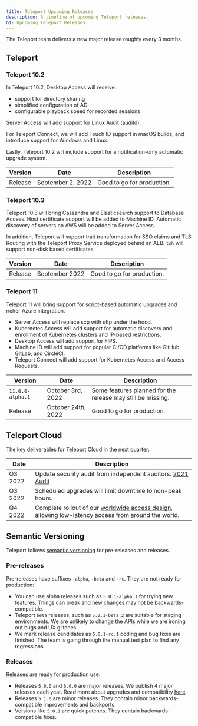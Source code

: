 ```yaml
---
title: Teleport Upcoming Releases
description: A timeline of upcoming Teleport releases.
h1: Upcoming Teleport Releases
---
```


The Teleport team delivers a new major release roughly every 3 months.

## Teleport

### Teleport 10.2

In Teleport 10.2, Desktop Access will receive:

- support for directory sharing
- simplified configuration of AD
- configurable playback speed for recorded sessions

Server Access will add support for Linux Audit (auditd).

For Teleport Connect, we will add Touch ID support in macOS builds, and
introduce support for Windows and Linux.

Lastly, Teleport 10.2 will include support for a notification-only automatic
upgrade system.

| Version     | Date              | Description                |
|-------------|-------------------|----------------------------|
| Release     | September 2, 2022 | Good to go for production. |

### Teleport 10.3

Teleport 10.3 will bring Cassandra and Elasticsearch support to Database
Access. Host certificate support will be added to Machine ID. Automatic
discovery of servers on AWS will be added to Server Access.

In addition, Teleport will support trait transformation for SSO claims and TLS
Routing with the Teleport Proxy Service deployed behind an ALB. `tsh` will
support non-disk based certificates.

| Version     | Date              | Description                |
|-------------|-------------------|----------------------------|
| Release     | September 2022    | Good to go for production. |

### Teleport 11

Teleport 11 will bring support for script-based automatic upgrades and richer
Azure integration.

- Server Access will replace scp with sftp under the hood.
- Kubernetes Access will add support for automatic discovery and enrollment of
  Kubernetes clusters and IP-based restrictions.
- Desktop Access will add support for FIPS.
- Machine ID will add support for popular CI/CD platforms like GitHub, GitLab,
  and CircleCI.
- Teleport Connect will add support for Kubernetes Access and Access Requests.

| Version          | Date               | Description                                                 |
|------------------|--------------------|-------------------------------------------------------------|
| `11.0.0-alpha.1` | October 3rd, 2022  | Some features planned for the release may still be missing. |
| Release          | October 24th, 2022 | Good to go for production.                                  |

## Teleport Cloud

The key deliverables for Teleport Cloud in the next quarter:

| Date    | Description |
|---------|-------------|
| Q3 2022 | Update security audit from independent auditors. [2021 Audit](https://goteleport.com/resources/audits/teleport-cloud-security-audit-2021/)  |
| Q3 2022 | Scheduled upgrades will limit downtime to non-peak hours.
| Q4 2022 | Complete rollout of our [worldwide access design](https://goteleport.com/blog/access-proxy-latency/), allowing low-latency access from around the world. |

## Semantic Versioning

Teleport follows [semantic versioning](https://semver.org/) for pre-releases
and releases.

### Pre-releases

Pre-releases have suffixes `-alpha`, `-beta` and `-rc`. They are not ready for
production:

- You can use alpha releases such as `5.0.1-alpha.1` for trying new features.
  Things can break and new changes may not be backwards-compatible.
- Teleport `beta` releases, such as `5.0.1-beta.2` are suitable for staging
  environments.  We are unlikely to change the APIs while we are ironing out
  bugs and UX glitches.
- We mark release candidates as `5.0.1-rc.1` coding and bug fixes are finished.
  The team is going through the manual test plan to find any regressions.

### Releases

Releases are ready for production use.

- Releases `5.0.0` and `6.0.0` are major releases. We publish 4 major releases each year.
  Read more about upgrades and compatibility [here](../management/operations/upgrading.mdx).
- Releases `5.1.0` are minor releases. They contain minor backwards-compatible improvements and backports.
- Versions like `5.0.1` are quick patches. They contain backwards-compatible fixes.
